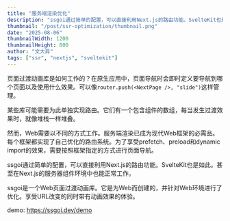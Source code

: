 ```yaml
---
title: "服务端渲染优化"
description: "ssgoi通过简单的配置，可以直接利用Next.js的路由功能。SvelteKit也是如此。甚至在Next.js的服务器组件环境中也能正常工作。"
thumbnail: "/post/ssr-optimization/thumbnail.png"
date: "2025-08-06"
thumbnailWidth: 1200
thumbnailHeight: 800
author: "文大昇"
tags: ["ssr", "nextjs", "sveltekit"]
---
```


页面过渡动画库是如何工作的？在原生应用中，页面导航时会即时定义要导航到哪个页面以及使用什么效果。可以像`router.push(<NextPage />, "slide")`这样管理。

某些库可能需要为此单独实现路由。它们有一个包含组件的数组，每当发生过渡效果时，就像堆栈一样堆叠。

然而，Web需要以不同的方式工作。服务端渲染已成为现代Web框架的必需品。每个框架都实现了自己优化的路由系统。为了享受prefetch、preload和dynamic import的效果，需要按照框架指定的方式进行页面导航。

ssgoi通过简单的配置，可以直接利用Next.js的路由功能。SvelteKit也是如此。甚至在Next.js的服务器组件环境中也能正常工作。

ssgoi是一个Web页面过渡动画库。它是为Web而创建的，并针对Web环境进行了优化。享受URL改变的同时带有动画效果的体验。

demo: https://ssgoi.dev/demo